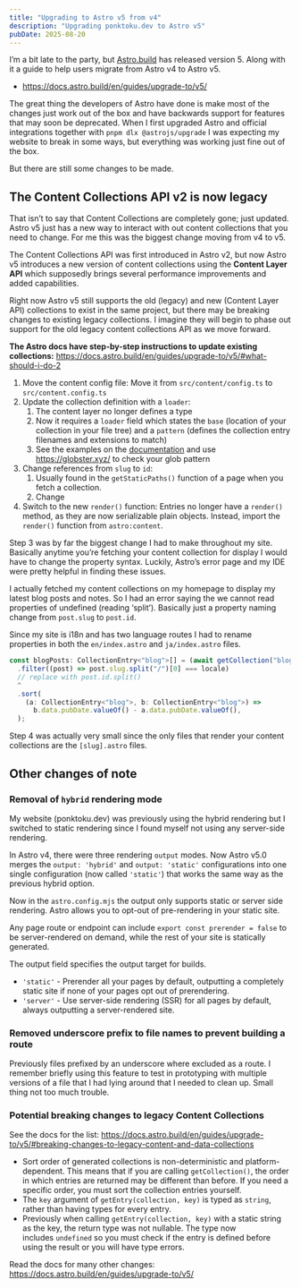 ```yaml
---
title: "Upgrading to Astro v5 from v4"
description: "Upgrading ponktoku.dev to Astro v5"
pubDate: 2025-08-20
---
```


I’m a bit late to the party, but [Astro.build](https://astro.build/) has released version 5. Along with it a guide to help users migrate from Astro v4 to Astro v5.

- https://docs.astro.build/en/guides/upgrade-to/v5/

The great thing the developers of Astro have done is make most of the changes just work out of the box and have backwards support for features that may soon be deprecated. When I first upgraded Astro and official integrations together with `pnpm dlx @astrojs/upgrade` I was expecting my website to break in some ways, but everything was working just fine out of the box.

But there are still some changes to be made.

## The Content Collections API v2 is now legacy

That isn’t to say that Content Collections are completely gone; just updated. Astro v5 just has a new way to interact with out content collections that you need to change. For me this was the biggest change moving from v4 to v5.

The Content Collections API was first introduced in Astro v2, but now Astro v5 introduces a new version of content collections using the **Content Layer API** which supposedly brings several performance improvements and added capabilities.

Right now Astro v5 still supports the old (legacy) and new (Content Layer API) collections to exist in the same project, but there may be breaking changes to existing legacy collections. I imagine they will begin to phase out support for the old legacy content collections API as we move forward.

**The Astro docs have step-by-step instructions to update existing collections:** https://docs.astro.build/en/guides/upgrade-to/v5/#what-should-i-do-2

1. Move the content config file: Move it from `src/content/config.ts` to `src/content.config.ts`
2. Update the collection definition with a `loader`:
   1. The content layer no longer defines a type
   2. Now it requires a `loader` field which states the `base` (location of your collection in your file tree) and a `pattern` (defines the collection entry filenames and extensions to match)
   3. See the examples on the [documentation](https://docs.astro.build/en/guides/content-collections/#defining-the-collection-loader) and use https://globster.xyz/ to check your glob pattern
3. Change references from `slug` to `id`:
   1. Usually found in the `getStaticPaths()` function of a page when you fetch a collection.
   2. Change
4. Switch to the new `render()` function: Entries no longer have a `render()` method, as they are now serializable plain objects. Instead, import the `render()` function from `astro:content`.

Step 3 was by far the biggest change I had to make throughout my site. Basically anytime you’re fetching your content collection for display I would have to change the property syntax. Luckily, Astro’s error page and my IDE were pretty helpful in finding these issues.

I actually fetched my content collections on my homepage to display my latest blog posts and notes. So I had an error saying the we cannot read properties of undefined (reading ‘split’). Basically just a property naming change from `post.slug` to `post.id`.

Since my site is i18n and has two language routes I had to rename properties in both the `en/index.astro` and `ja/index.astro` files.

```jsx
const blogPosts: CollectionEntry<"blog">[] = (await getCollection("blog"))
  .filter((post) => post.slug.split("/")[0] === locale)
  // replace with post.id.split()
  ^
  .sort(
    (a: CollectionEntry<"blog">, b: CollectionEntry<"blog">) =>
      b.data.pubDate.valueOf() - a.data.pubDate.valueOf(),
  );
```

Step 4 was actually very small since the only files that render your content collections are the `[slug].astro` files.

## Other changes of note

### Removal of `hybrid` rendering mode

My website (ponktoku.dev) was previously using the hybrid rendering but I switched to static rendering since I found myself not using any server-side rendering.

In Astro v4, there were three rendering `output` modes. Now Astro v5.0 merges the `output: 'hybrid'` and `output: 'static'` configurations into one single configuration (now called `'static'`) that works the same way as the previous hybrid option.

Now in the `astro.config.mjs` the output only supports static or server side rendering. Astro allows you to opt-out of pre-rendering in your static site.

Any page route or endpoint can include `export const prerender = false` to be server-rendered on demand, while the rest of your site is statically generated.

The output field specifies the output target for builds.

- `'static'` - Prerender all your pages by default, outputting a completely static site if none of your pages opt out of prerendering.
- `'server'` - Use server-side rendering (SSR) for all pages by default, always outputting a server-rendered site.

### Removed underscore prefix to file names to prevent building a route

Previously files prefixed by an underscore where excluded as a route. I remember briefly using this feature to test in prototyping with multiple versions of a file that I had lying around that I needed to clean up. Small thing not too much trouble.

### Potential breaking changes to legacy Content Collections

See the docs for the list: https://docs.astro.build/en/guides/upgrade-to/v5/#breaking-changes-to-legacy-content-and-data-collections

- Sort order of generated collections is non-deterministic and platform-dependent. This means that if you are calling `getCollection()`, the order in which entries are returned may be different than before. If you need a specific order, you must sort the collection entries yourself.
- The `key` argument of `getEntry(collection, key)` is typed as `string`, rather than having types for every entry.
- Previously when calling `getEntry(collection, key)` with a static string as the key, the return type was not nullable. The type now includes `undefined` so you must check if the entry is defined before using the result or you will have type errors.

Read the docs for many other changes: https://docs.astro.build/en/guides/upgrade-to/v5/
